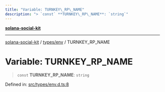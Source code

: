 ```yaml
---
title: "Variable: TURNKEY\_RP\_NAME"
description: "> `const` **TURNKEY\_RP\_NAME**: `string`"
---
```


[**solana-social-kit**](../../../README.mdx)

***

[solana-social-kit](../../../README.mdx) / [types/env](../README.mdx) / TURNKEY\_RP\_NAME

# Variable: TURNKEY\_RP\_NAME

> `const` **TURNKEY\_RP\_NAME**: `string`

Defined in: [src/types/env.d.ts:8](https://github.com/SendArcade/solana-app-kit/blob/bd4b3556b8f469c27ebb06f4df65b3a36b43ba3b/src/types/env.d.ts#L8)
